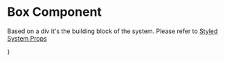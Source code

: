 
<Meta title="Components/Box" component={Box} />

# Box Component

Based on a div it's the building block of the system.
Please refer to [Styled System Props](https://styled-system.com/api)

<Canvas>
  <Story name="default box">
    <Box children="Default" />
  </Story>
  <Story name="coloured box">
    <Box color="blue.5" children="Box with custom color" />}
  </Story>
  <Story name="bordered box">
    <Box
      border="solid 5px"
      borderColor="blue.5"
      bg="yellow.5"
      color="red.5"
      children="Full optional"
      p={4}
    />
  </Story>
</Canvas>

<ArgsTable of={Box} />
